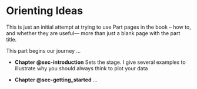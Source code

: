 # Orienting Ideas {#sec-orienting-ideas .unnumbered}

::: {.callout-warning title="Try part pages"}
This is just an initial attempt at trying to use Part pages in the book -- how to, and whether they are useful---
more than just a blank page with the part title.
:::

This part begins our journey ...

* **[Chapter]{.content-visible when-format="html"} @sec-introduction** Sets the stage. I give several examples to illustrate
why you should always think to plot your data

* **[Chapter]{.content-visible when-format="html"} @sec-getting_started** ...

